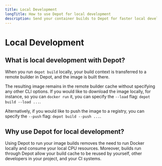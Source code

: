 ```yaml
---
title: Local Development
longTitle: How to use Depot for local development
description: Send your container builds to Depot for faster local development and share your persistent cache automatically with your colleagues.
---
```


# Local Development

## What is local development with Depot?

When you run `depot build` locally, your build context is transferred to a remote builder in Depot, and the image is built there.

The resulting image remains in the remote builder cache without specifying any other CLI options. If you would like to download the image locally, for instance, so you can `docker run` it, you can specify the `--load` flag: `depot build --load ...`.

Alternatively, if you would like to push the image to a registry, you can specify the `--push` flag: `depot build --push ...`.

## Why use Depot for local development?

Using Depot to run your image builds removes the need to run Docker locally and consume your local CPU resources. Moreover, builds run through Depot allow your build cache to be reused by yourself, other developers in your project, and your CI systems.
